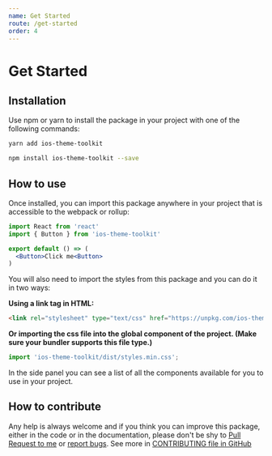 ```yaml
---
name: Get Started
route: /get-started
order: 4
---
```


# Get Started

## Installation

Use npm or yarn to install the package in your project with one of the following commands:

```bash
yarn add ios-theme-toolkit
```
```bash
npm install ios-theme-toolkit --save
```

## How to use

Once installed, you can import this package anywhere in your project that is accessible to the webpack or rollup:

```jsx
import React from 'react'
import { Button } from 'ios-theme-toolkit'

export default () => (
  <Button>Click me<Button>
)
```

You will also need to import the styles from this package and you can do it in two ways:

**Using a link tag in HTML:**

```html
<link rel="stylesheet" type="text/css" href="https://unpkg.com/ios-theme-toolkit/dist/styles.min.css" />
```

**Or importing the css file into the global component of the project. (Make sure your bundler supports this file type.)**

```js
import 'ios-theme-toolkit/dist/styles.min.css';
```

In the side panel you can see a list of all the components available for you to use in your project.

## How to contribute

Any help is always welcome and if you think you can improve this package, either in the code or in the documentation, please don't be shy to [Pull Request to me](https://github.com/httpiago/ios-theme-toolkit/pulls) or [report bugs](https://github.com/httpiago/ios-theme-toolkit/issues).
See more in [CONTRIBUTING file in GitHub](https://github.com/httpiago/ios-theme-toolkit/blob/master/CONTRIBUTING.md)
